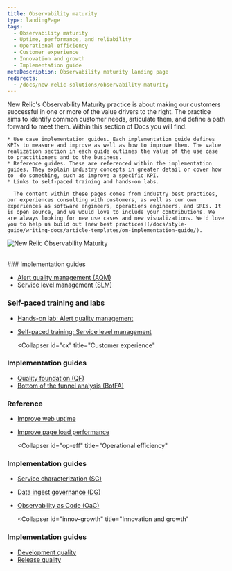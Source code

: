 ```yaml
---
title: Observability maturity
type: landingPage
tags:
  - Observability maturity
  - Uptime, performance, and reliability
  - Operational efficiency
  - Customer experience
  - Innovation and growth
  - Implementation guide
metaDescription: Observability maturity landing page
redirects:
  - /docs/new-relic-solutions/observability-maturity
---
```



<LandingPageHero>
  <HeroContent>
    New Relic's Observability Maturity practice is about making our customers successful in one or more of the value drivers to the right. The practice aims to identify common customer needs, articulate them, and define a path forward to meet them. Within this section of Docs you will find:

    * Use case implementation guides. Each implementation guide defines KPIs to measure and improve as well as how to improve them. The value realization section in each guide outlines the value of the use case to practitioners and to the business.
    * Reference guides. These are referenced within the implementation guides. They explain industry concepts in greater detail or cover how to  do something, such as improve a specific KPI.
    * Links to self-paced training and hands-on labs.

      The content within these pages comes from industry best practices, our experiences consulting with customers, as well as our own experiences as software engineers, operations engineers, and SREs. It is open source, and we would love to include your contributions. We are always looking for new use cases and new visualizations. We'd love you to help us build out [new best practices](/docs/style-guide/writing-docs/article-templates/om-implementation-guide/).
  </HeroContent>

  <img
    title="New Relic Observability Maturity"
    alt="New Relic Observability Maturity"
    src={omaVDrivers}
  />
</LandingPageHero>

<br/>

<CollapserGroup>
  <Collapser
    id="upr"
    title="Uptime, performance, and reliability"
  >
### Implementation guides

* [Alert quality management (AQM)](/docs/new-relic-solutions/observability-maturity/uptime-performance-reliability/aqm-implementation-guide/)
* [Service level management (SLM)](/docs/new-relic-solutions/observability-maturity/uptime-performance-reliability/slm-implementation-guide/)

### Self-paced training and labs

* [Hands-on lab: Alert quality management](https://learn.newrelic.com/hands-on-lab-alert-quality-management)
* [Self-paced training: Service level management](https://learn.newrelic.com/self-paced-service-level-management)

  </Collapser>

  <Collapser
    id="cx"
    title="Customer experience"
  >
### Implementation guides

* [Quality foundation (QF)](/docs/new-relic-solutions/observability-maturity/customer-experience/quality-foundation-implementation-guide)
* [Bottom of the funnel analysis (BotFA)](/docs/new-relic-solutions/observability-maturity/customer-experience/bofta-implementation-guide)

### Reference

* [Improve web uptime](/docs/new-relic-solutions/observability-maturity/customer-experience/cx-improve-web-uptime)
* [Improve page load performance](/docs/new-relic-solutions/observability-maturity/customer-experience/cx-improve-page-load)

  </Collapser>

  <Collapser
    id="op-eff"
    title="Operational efficiency"
  >
### Implementation guides

* [Service characterization (SC)](/docs/new-relic-solutions/observability-maturity/operational-efficiency/sc-implementation-guide/)
* [Data ingest governance (DG)](/docs/new-relic-solutions/observability-maturity/operational-efficiency/dg-intro/)
* [Observability as Code (OaC)](/docs/new-relic-solutions/observability-maturity/operational-efficiency/oac-intro/)
  </Collapser>

  <Collapser
    id="innov-growth"
    title="Innovation and growth"
  >
### Implementation guides

* [Development quality](/docs/new-relic-solutions/observability-maturity/innovation-growth/development-quality-implementation-guide)
* [Release quality](/docs/new-relic-solutions/observability-maturity/innovation-growth/release-quality-implementation-guide)
  </Collapser>


</CollapserGroup>
